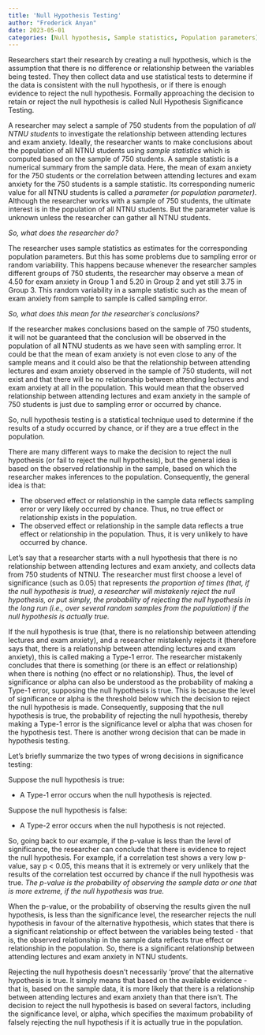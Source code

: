 ```yaml
---
title: 'Null Hypothesis Testing'
author: "Frederick Anyan"
date: 2023-05-01
categories: [Null hypothesis, Sample statistics, Population parameters]
---
```


Researchers start their research by creating a null hypothesis, which is the assumption that there is no difference or relationship between the variables being tested. They then collect data and use statistical tests to determine if the data is consistent with the null hypothesis, or if there is enough evidence to reject the null hypothesis. Formally approaching the decision to retain or reject the null hypothesis is called Null Hypothesis Significance Testing. 

A researcher may select a sample of 750 students from the population of _all NTNU students_ to investigate the relationship between attending lectures and exam anxiety. Ideally, the researcher wants to make conclusions about the population of all NTNU students using _sample statistics_ which is computed based on the sample of 750 students. A sample statistic is a numerical summary from the sample data. Here, the mean of exam anxiety for the 750 students or the correlation between attending lectures and exam anxiety for the 750 students is a sample statistic. Its corresponding numeric value for all NTNU students is called a _parameter (or population parameter)_. Although the researcher works with a sample of 750 students, the ultimate interest is in the population of all NTNU students. But the parameter value is unknown unless the researcher can gather all NTNU students.

_So, what does the researcher do?_

The researcher uses sample statistics as estimates for the corresponding population parameters. But this has some problems due to sampling error or random variability. This happens because whenever the researcher samples different groups of 750 students, the researcher may observe a mean of 4.50 for exam anxiety in Group 1 and 5.20 in Group 2 and yet still 3.75 in Group 3. This random variability in a sample statistic such as the mean of exam anxiety from sample to sample is called sampling error. 

_So, what does this mean for the researcher´s conclusions?_

If the researcher makes conclusions based on the sample of 750 students, it will not be guaranteed that the conclusion will be observed in the population of all NTNU students as we have seen with sampling error. It could be that the mean of exam anxiety is not even close to any of the sample means and it could also be that the relationship between attending lectures and exam anxiety observed in the sample of 750 students, will not exist and that there will be no relationship between attending lectures and exam anxiety at all in the population. This would mean that the observed relationship between attending lectures and exam anxiety in the sample of 750 students is just due to sampling error or occurred by chance. 

So, null hypothesis testing is a statistical technique used to determine if the results of a study occurred by chance, or if they are a true effect in the population.

There are many different ways to make the decision to reject the null hypothesis (or fail to reject the null hypothesis), but the general idea is based on the observed relationship in the sample, based on which the researcher makes inferences to the population. Consequently, the general idea is that:

<ul>
  <li>The observed effect or relationship in the sample data reflects sampling error or very likely occurred by chance. Thus, no true effect or relationship exists in the population.</li>
  <li>The observed effect or relationship in the sample data reflects a true effect or relationship in the population. Thus, it is very unlikely to have occurred by chance.</li> 
</ul>

Let's say that a researcher starts with a null hypothesis that there is no relationship between attending lectures and exam anxiety, and collects data from 750 students of NTNU. The researcher must first choose a level of significance (such as 0.05) that represents _the proportion of times (that, if the null hypothesis is true), a researcher will mistakenly reject the null hypothesis, or put simply, the probability of rejecting the null hypothesis in the long run (i.e., over several random samples from the population) if the null hypothesis is actually true._

If the null hypothesis is true (that, there is no relationship between attending lectures and exam anxiety), and a researcher mistakenly rejects it (therefore says that, there is a relationship between attending lectures and exam anxiety), this is called making a Type-1 error. The researcher mistakenly concludes that there is something (or there is an effect or relationship) when there is nothing (no effect or no relationship). Thus, the level of significance or alpha can also be understood as the probability of making a Type-1 error, supposing the null hypothesis is true. This is because the level of significance or alpha is the threshold below which the decision to reject the null hypothesis is made. Consequently, supposing that the null hypothesis is true, the probability of rejecting the null hypothesis, thereby making a Type-1 error is the significance level or alpha that was chosen for the hypothesis test. There is another wrong decision that can be made in hypothesis testing. 

Let's briefly summarize the two types of wrong decisions in significance testing:

Suppose the null hypothesis is true:
<ul>
  <li> A Type-1 error occurs when the null hypothesis is rejected.</li>
</ul>

Suppose the null hypothesis is false:
<ul>
  <li> A Type-2 error occurs when the null hypothesis is not rejected.</li> 
</ul>

So, going back to our example, if the p-value is less than the level of significance, the researcher can conclude that there is evidence to reject the null hypothesis. For example, if a correlation test shows a very low p-value, say p < 0.05, this means that it is extremely or very unlikely that the results of the correlation test occurred by chance if the null hypothesis was true. _The p-value is the probability of observing the sample data or one that is more extreme, if the null hypothesis was true._ 

When the p-value, or the probability of observing the results given the null hypothesis, is less than the significance level, the researcher rejects the null hypothesis in favour of the alternative hypothesis, which states that there is a significant relationship or effect between the variables being tested - that is, the observed relationship in the sample data reflects true effect or relationship in the population. So, there is a significant relationship between attending lectures and exam anxiety in NTNU students.

Rejecting the null hypothesis doesn't necessarily 'prove' that the alternative hypothesis is true. It simply means that based on the available evidence - that is, based on the sample data, it is more likely that there is a relationship between attending lectures and exam anxiety than that there isn't. The decision to reject the null hypothesis is based on several factors, including the significance level, or alpha, which specifies the maximum probability of falsely rejecting the null hypothesis if it is actually true in the population.  



